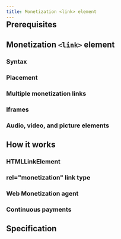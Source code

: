 ```yaml
---
title: Monetization <link> element
---
```



<Badge text='HTML DOM API' style='position: relative; top:-30px;' />

<Overview />

## Prerequisites

<Prereqs />

## Monetization `<link>` element

### Syntax

<Syntax />

### Placement

<Placement />

### Multiple monetization links

<MultiLink />

### Iframes

<Iframes />

### Audio, video, and picture elements

<Media />

## How it works

### HTMLLinkElement
<HowHtml />

### rel="monetization" link type
<HowRel />

### Web Monetization agent
<HowAgent />

### Continuous payments

<ContPayments />

## Specification

<Specification anchor='link-type-monetization' />